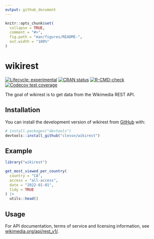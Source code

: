 ```yaml
---
output: github_document
---
```


<!-- README.md is generated from README.Rmd. Please edit that file -->

```r
knitr::opts_chunk$set(
  collapse = TRUE,
  comment = "#>",
  fig.path = "man/figures/README-",
  out.width = "100%"
)
```

# wikirest

<!-- badges: start -->
[![Lifecycle: experimental](https://img.shields.io/badge/lifecycle-experimental-orange.svg)](https://lifecycle.r-lib.org/articles/stages.html#experimental)
[![CRAN status](https://www.r-pkg.org/badges/version/wikiverse)](https://CRAN.R-project.org/package=wikiverse)
[![R-CMD-check](https://github.com/clessn/wikirest/actions/workflows/R-CMD-check.yaml/badge.svg)](https://github.com/clessn/wikirest/actions/workflows/R-CMD-check.yaml)
[![Codecov test coverage](https://codecov.io/gh/clessn/wikirest/branch/main/graph/badge.svg)](https://app.codecov.io/gh/clessn/wikirest?branch=main)
<!-- badges: end -->

The goal of wikirest is to get data from the Wikimedia REST API.

## Installation

You can install the development version of wikirest from [GitHub](https://github.com/) with:

``` r
# install.packages("devtools")
devtools::install_github("clessn/wikirest")
```

## Example

```r
library("wikirest")

get_most_viewed_per_country(
  country = "CA",
  access = "all-access",
  date = "2022-01-01",
  tidy = TRUE
) |>
  utils::head()
```

## Usage

For API documentation, terms of service and licensing information, see [wikimedia.org/api/rest_v1/](https://wikimedia.org/api/rest_v1/).
